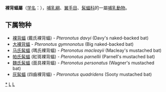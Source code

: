 {{Automatic taxobox
| taxon = Pteronotus
| authority =  Gray, 1838
}}

'''裸背蝠屬'''（[[学名|学名]]：{{lang|la|''Pteronotus''}}），[[哺乳綱|哺乳綱]]、[[翼手目|翼手目]]、[[髯蝠科|髯蝠科]]的一屬[[哺乳動物|哺乳動物]]。

==下属物种==
* [[裸背蝠|裸背蝠]] (戴氏裸背蝠) - ''Pteronotus davyi'' (Davy's naked-backed bat)
* [[大裸背蝠|大裸背蝠]] - ''Pteronotus gymnonotus'' (Big naked-backed bat)
* [[马氏髯蝠|马氏髯蝠]] (瑪氏裸背蝠) - ''Pteronotus macleayii'' (Macleay's mustached bat)
* [[帕氏髯蝠|帕氏髯蝠]] (紅斑裸背蝠) - ''Pteronotus parnellii'' (Parnell's mustached bat)
* [[魏氏髯蝠|魏氏髯蝠]] (面具裸背蝠) - ''Pteronotus personatus'' (Wagner's mustached bat)
* [[灰髯蝠|灰髯蝠]] (四齒裸背蝠) - ''Pteronotus quadridens'' (Sooty mustached bat)

{{Taxonbar|from=Q916924}}

[[Category:裸背蝠属|*]]
[[Category:髯蝠科|L]]
[[Category:_1838年描述的分类群|L]]
